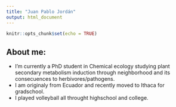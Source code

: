 ```yaml
---
title: "Juan Pablo Jordán"
output: html_document
---
```


```r
knitr::opts_chunk$set(echo = TRUE)
```

## About me:
  
  * I'm currently a PhD student in Chemical ecology studying plant secondary metabolism induction through neighborhood and its consecuences to herbivores/pathogens.
  * I am originaly from Ecuador and recently moved to Ithaca for gradschool.
  * I played volleyball all throught highschool and college.



